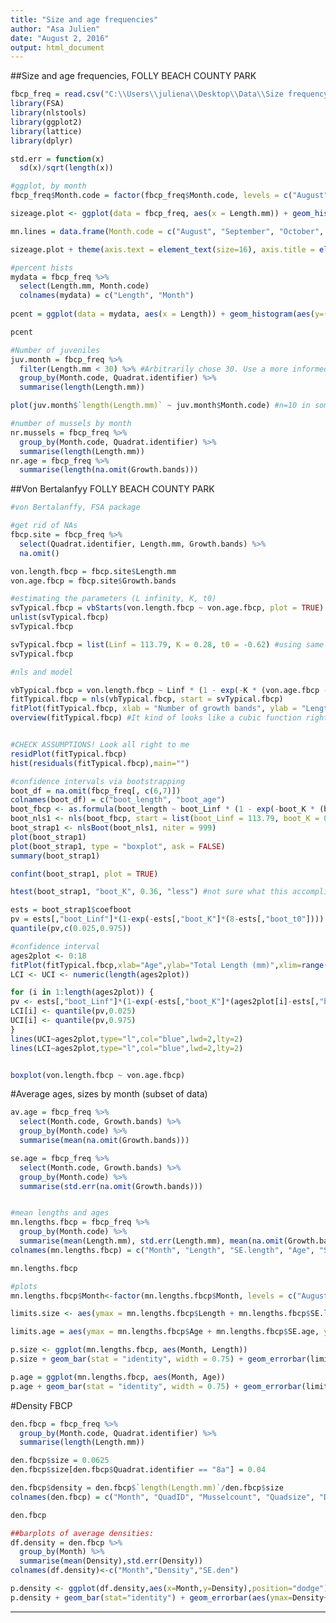 ```yaml
---
title: "Size and age frequencies"
author: "Asa Julien"
date: "August 2, 2016"
output: html_document
---
```


##Size and age frequencies, FOLLY BEACH COUNTY PARK
```r
fbcp_freq = read.csv("C:\\Users\\juliena\\Desktop\\Data\\Size frequency\\CSV files\\sizeagefreq_fbcp.csv")
library(FSA)
library(nlstools)
library(ggplot2)
library(lattice)
library(dplyr)

std.err = function(x)
  sd(x)/sqrt(length(x))

#ggplot, by month
fbcp_freq$Month.code = factor(fbcp_freq$Month.code, levels = c("August","September","October","November","December", "January", "February", "March", "April", "May", "June")) #reordering the months

sizeage.plot <- ggplot(data = fbcp_freq, aes(x = Length.mm)) + geom_histogram(binwidth = 5) + facet_grid(~Month.code) + theme_bw() + labs(x = "Length (mm)", y="Frequency")

mn.lines = data.frame(Month.code = c("August", "September", "October", "November", "December", "January", "February", "March", "April"), mn.size = c(81.03, 83.34, 86.32, 87.51, 75.92, 80.25, 85.18, 82.8, 86.39)) #visualizing the averages

sizeage.plot + theme(axis.text = element_text(size=16), axis.title = element_text(size = 20,face = "bold"), strip.text = element_text(size = 18, face = "bold")) + geom_vline(aes(xintercept = mn.size), mn.lines) #BEAUTIFUL and you can change binwidths!!! Remember that Aug had 5 samples, vs. 10 in Sep and Oct

#percent hists 
mydata = fbcp_freq %>%
  select(Length.mm, Month.code)
  colnames(mydata) = c("Length", "Month")
  
pcent = ggplot(data = mydata, aes(x = Length)) + geom_histogram(aes(y=(..count..)/tapply(..count..,..PANEL..,sum)[..PANEL..]), binwidth = 5) + facet_grid(.~Month) + theme_bw() + labs(x = "Length (mm)", y="Frequency (%)") 

pcent

#Number of juveniles
juv.month = fbcp_freq %>%
  filter(Length.mm < 30) %>% #Arbitrarily chose 30. Use a more informed size
  group_by(Month.code, Quadrat.identifier) %>%
  summarise(length(Length.mm))

plot(juv.month$`length(Length.mm)` ~ juv.month$Month.code) #n=10 in some cases, 5 in others

#number of mussels by month
nr.mussels = fbcp_freq %>%
  group_by(Month.code, Quadrat.identifier) %>%
  summarise(length(Length.mm))
nr.age = fbcp_freq %>%
  summarise(length(na.omit(Growth.bands)))

```


##Von Bertalanfyy FOLLY BEACH COUNTY PARK
```r
#von Bertalanffy, FSA package

#get rid of NAs
fbcp.site = fbcp_freq %>%
  select(Quadrat.identifier, Length.mm, Growth.bands) %>%
  na.omit() 

von.length.fbcp = fbcp.site$Length.mm
von.age.fbcp = fbcp.site$Growth.bands

#estimating the parameters (L infinity, K, t0)
svTypical.fbcp = vbStarts(von.length.fbcp ~ von.age.fbcp, plot = TRUE)
unlist(svTypical.fbcp) 
svTypical.fbcp

svTypical.fbcp = list(Linf = 113.79, K = 0.28, t0 = -0.62) #using same Linf variable - CAREFUL
svTypical.fbcp

#nls and model

vbTypical.fbcp = von.length.fbcp ~ Linf * (1 - exp(-K * (von.age.fbcp - t0)))
fitTypical.fbcp = nls(vbTypical.fbcp, start = svTypical.fbcp)
fitPlot(fitTypical.fbcp, xlab = "Number of growth bands", ylab = "Length (mm)", main = "", cex.axis = 1.2, cex.lab = 1.4, font.lab = 2)
overview(fitTypical.fbcp) #It kind of looks like a cubic function right now...


#CHECK ASSUMPTIONS! Look all right to me
residPlot(fitTypical.fbcp)
hist(residuals(fitTypical.fbcp),main="")

#confidence intervals via bootstrapping
boot_df = na.omit(fbcp_freq[, c(6,7)])
colnames(boot_df) = c("boot_length", "boot_age")
boot_fbcp <- as.formula(boot_length ~ boot_Linf * (1 - exp(-boot_K * (boot_age - boot_t0))))
boot_nls1 <- nls(boot_fbcp, start = list(boot_Linf = 113.79, boot_K = 0.28, boot_t0 = -0.62), data = boot_df)
boot_strap1 <- nlsBoot(boot_nls1, niter = 999)
plot(boot_strap1)
plot(boot_strap1, type = "boxplot", ask = FALSE)
summary(boot_strap1)

confint(boot_strap1, plot = TRUE)

htest(boot_strap1, "boot_K", 0.36, "less") #not sure what this accomplishes

ests = boot_strap1$coefboot
pv = ests[,"boot_Linf"]*(1-exp(-ests[,"boot_K"]*(8-ests[,"boot_t0"]))) #exampple at age 8
quantile(pv,c(0.025,0.975))

#confidence interval
ages2plot <- 0:18
fitPlot(fitTypical.fbcp,xlab="Age",ylab="Total Length (mm)",xlim=range(ages2plot),main="")
LCI <- UCI <- numeric(length(ages2plot))

for (i in 1:length(ages2plot)) {
pv <- ests[,"boot_Linf"]*(1-exp(-ests[,"boot_K"]*(ages2plot[i]-ests[,"boot_t0"])))
LCI[i] <- quantile(pv,0.025)
UCI[i] <- quantile(pv,0.975)
}
lines(UCI~ages2plot,type="l",col="blue",lwd=2,lty=2)
lines(LCI~ages2plot,type="l",col="blue",lwd=2,lty=2)


boxplot(von.length.fbcp ~ von.age.fbcp)
```


#Average ages, sizes by month (subset of data)
```r
av.age = fbcp_freq %>%
  select(Month.code, Growth.bands) %>%
  group_by(Month.code) %>%
  summarise(mean(na.omit(Growth.bands)))

se.age = fbcp_freq %>%
  select(Month.code, Growth.bands) %>%
  group_by(Month.code) %>%
  summarise(std.err(na.omit(Growth.bands)))


#mean lengths and ages
mn.lengths.fbcp = fbcp_freq %>%
  group_by(Month.code) %>%
  summarise(mean(Length.mm), std.err(Length.mm), mean(na.omit(Growth.bands)), std.err(na.omit(Growth.bands)))
colnames(mn.lengths.fbcp) = c("Month", "Length", "SE.length", "Age", "SE.age")

mn.lengths.fbcp

#plots
mn.lengths.fbcp$Month<-factor(mn.lengths.fbcp$Month, levels = c("August","September","October","November","December", "January", "February", "March", "April", "May")) #Ordering the months

limits.size <- aes(ymax = mn.lengths.fbcp$Length + mn.lengths.fbcp$SE.length, ymin = mn.lengths.fbcp$Length - mn.lengths.fbcp$SE.length)

limits.age = aes(ymax = mn.lengths.fbcp$Age + mn.lengths.fbcp$SE.age, ymin = mn.lengths.fbcp$Age - mn.lengths.fbcp$SE.age)

p.size <- ggplot(mn.lengths.fbcp, aes(Month, Length))
p.size + geom_bar(stat = "identity", width = 0.75) + geom_errorbar(limits.size, width=0.25) + labs(x="Month",y="Length (mm)")

p.age = ggplot(mn.lengths.fbcp, aes(Month, Age))
p.age + geom_bar(stat = "identity", width = 0.75) + geom_errorbar(limits.age, width=0.25) + labs(x="Month",y="Growth bands")
```


#Density FBCP
```r
den.fbcp = fbcp_freq %>%
  group_by(Month.code, Quadrat.identifier) %>%
  summarise(length(Length.mm))

den.fbcp$size = 0.0625
den.fbcp$size[den.fbcp$Quadrat.identifier == "8a"] = 0.04

den.fbcp$density = den.fbcp$`length(Length.mm)`/den.fbcp$size
colnames(den.fbcp) = c("Month", "QuadID", "Musselcount", "Quadsize", "Density")

den.fbcp

##barplots of average densities:
df.density = den.fbcp %>%
  group_by(Month) %>%
  summarise(mean(Density),std.err(Density))
colnames(df.density)<-c("Month","Density","SE.den")

p.density <- ggplot(df.density,aes(x=Month,y=Density),position="dodge")
p.density + geom_bar(stat="identity") + geom_errorbar(aes(ymax=Density+SE.den,ymin=Density-SE.den), width=0.25) + labs(x=expression(Month),y=expression(Density~(individuals~m^{-2}))) + theme(axis.title = element_text(size = 20,face = "bold"), strip.text = element_text(size=18,face = "bold"), axis.text.x = element_text(size=13,face = "bold"), axis.text.y = element_text(size = 13, face = "bold"))

```


----------------------------------------------------------------------------------------------------------------------------------------------------------------------------
